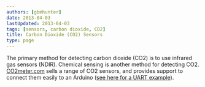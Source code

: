 ```yaml
---
authors: [gbmhunter]
date: 2013-04-03
lastUpdated: 2013-04-03
tags: [sensors, carbon dioxide, CO2]
title: Carbon Dioxide (CO2) Sensors
type: page
---
```


<WarningIsNotes />

The primary method for detecting carbon dioxide (CO2) is to use infrared gas sensors (NDIR). Chemical sensing is another method for detecting CO2. [CO2meter.com](http://www.co2meter.com/) sells a range of CO2 sensors, and provides support to connect them easily to an Arduino ([see here for a UART example](http://www.co2meters.com/Documentation/AppNotes/AN126-K3x-sensor-arduino-uart.pdf)).
